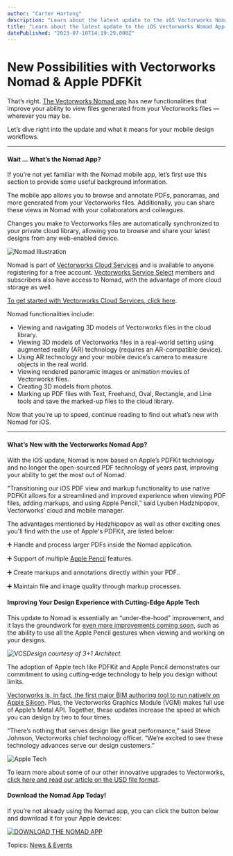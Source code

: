 ```yaml
---
author: "Carter Hartong"
description: "Learn about the latest update to the iOS Vectorworks Nomad App, utilizing Apple’s PDFKit."
title: "Learn about the latest update to the iOS Vectorworks Nomad App, utilizing Apple’s PDFKit." 
datePublished: "2023-07-10T14:19:29.000Z"
---
```

# New Possibilities with Vectorworks Nomad & Apple PDFKit

That’s right. [The Vectorworks Nomad app](https://apps.apple.com/app/vectorworks-nomad/id506706850) has new functionalities that improve your ability to view files generated from your Vectorworks files — wherever you may be.

Let’s dive right into the update and what it means for your mobile design workflows.

---

#### Wait … What’s the Nomad App?

If you’re not yet familiar with the Nomad mobile app, let’s first use this section to provide some useful background information.

The mobile app allows you to browse and annotate PDFs, panoramas, and more generated from your Vectorworks files. Additionally, you can share these views in Nomad with your collaborators and colleagues. 

Changes you make to Vectorworks files are automatically synchronized to your private cloud library, allowing you to browse and share your latest designs from any web-enabled device.

![Nomad Illustration](https://blog.vectorworks.net/hs-fs/hubfs/Blog%20Images/230629_Nomad%20Apple%20PDFKit/Nomad%20Illustration.png?width=332&height=184&name=Nomad%20Illustration.png)

Nomad is part of [Vectorworks Cloud Services](https://www.vectorworks.net/cloud-services) and is available to anyone registering for a free account. [Vectorworks Service Select](https://www.vectorworks.net/service-select) members and subscribers also have access to Nomad, with the advantage of more cloud storage as well. 

[To get started with Vectorworks Cloud Services, click here](https://sso.vectorworks.net/accounts/login/?next=https%3A%2F%2Fcloud.vectorworks.net%2Fportal%2Ffiles%2Fhome%2F).

Nomad functionalities include:

* Viewing and navigating 3D models of Vectorworks files in the cloud library.
* Viewing 3D models of Vectorworks files in a real-world setting using augmented reality (AR) technology (requires an AR-compatible device).
* Using AR technology and your mobile device’s camera to measure objects in the real world.
* Viewing rendered panoramic images or animation movies of Vectorworks files.
* Creating 3D models from photos.
* Marking up PDF files with Text, Freehand, Oval, Rectangle, and Line tools and save the marked-up files to the cloud library.

Now that you’re up to speed, continue reading to find out what’s new with Nomad for iOS.

---

#### What’s New with the Vectorworks Nomad App?

With the iOS update, Nomad is now based on Apple’s PDFKit technology and no longer the open-sourced PDF technology of years past, improving your ability to get the most out of Nomad. 

"Transitioning our iOS PDF view and markup functionality to use native PDFKit allows for a streamlined and improved experience when viewing PDF files, adding markups, and using Apple Pencil,” said Lyuben Hadzhipopov, Vectorworks’ cloud and mobile manager.

The advantages mentioned by Hadzhipopov as well as other exciting ones you'll find with the use of Apple's PDFKit, are listed below:

➕ Handle and process larger PDFs inside the Nomad application.

➕ Support of multiple [Apple Pencil](https://www.apple.com/apple-pencil/?afid=p238%7CsraIMFAgF-dc%5Fmtid%5F1870765e38482%5Fpcrid%5F648918799862%5Fpgrid%5F76054337646%5Fpntwk%5Fg%5Fpchan%5F%5Fpexid%5F%5F&cid=aos-us-kwgo-btb-applepencil--slid---product-) features.

➕ Create markups and annotations directly within your PDF..

➕ Maintain file and image quality through markup processes.

#### Improving Your Design Experience with Cutting-Edge Apple Tech

This update to Nomad is essentially an “under-the-hood” improvement, and it lays the groundwork for [even more improvements coming soon](https://www.vectorworks.net/public-roadmap), such as the ability to use all the Apple Pencil gestures when viewing and working on your designs. 

![VCS](https://blog.vectorworks.net/hs-fs/hubfs/Blog%20Images/230629_Nomad%20Apple%20PDFKit/VCS.jpg?width=936&height=614&name=VCS.jpg)_Design courtesy of 3+1 Architect._

The adoption of Apple tech like PDFKit and Apple Pencil demonstrates our commitment to using cutting-edge technology to help you design without limits.

[Vectorworks is, in fact, the first major BIM authoring tool to run natively on Apple Silicon](../../../net/vectorworks/blog/5-things-the-new-macos-big-sur-optimized-with-m1-brings-to-vectorworks.html). Plus, the Vectorworks Graphics Module (VGM) makes full use of Apple’s Metal API. Together, these updates increase the speed at which you can design by two to four times.

“There’s nothing that serves design like great performance,” said Steve Johnson, Vectorworks chief technology officer. “We’re excited to see these technology advances serve our design customers.” 

![Apple Tech](https://blog.vectorworks.net/hs-fs/hubfs/Blog%20Images/230629_Nomad%20Apple%20PDFKit/Apple%20Tech.png?width=1440&height=739&name=Apple%20Tech.png)

To learn more about some of our other innovative upgrades to Vectorworks, [click here and read our article on the USD file format](../../../net/vectorworks/blog/new-possibilities-for-digital-content-exchange-with-usd-format.html).

#### Download the Nomad App Today!

If you’re not already using the Nomad app, you can click the button below and download it for your Apple devices:

[![DOWNLOAD THE NOMAD APP](https://no-cache.hubspot.com/cta/default/3018241/2604b215-b517-4340-89eb-3b2a2e82ee0f.png)](https://cta-redirect.hubspot.com/cta/redirect/3018241/2604b215-b517-4340-89eb-3b2a2e82ee0f) 

 Topics: [News & Events](https://blog.vectorworks.net/topic/news-events) 

 